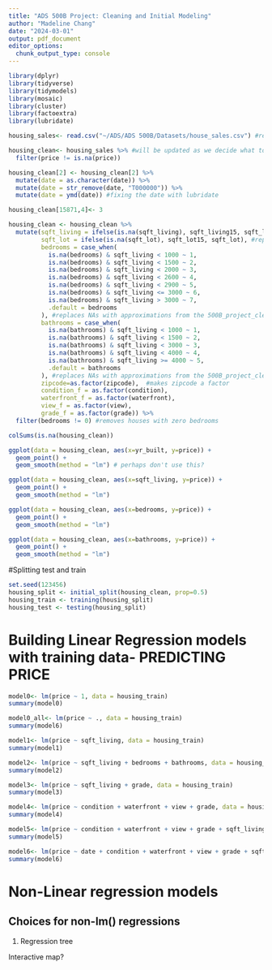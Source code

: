 ```yaml
---
title: "ADS 500B Project: Cleaning and Initial Modeling"
author: "Madeline Chang"
date: "2024-03-01"
output: pdf_document
editor_options: 
  chunk_output_type: console
---
```



```r
library(dplyr)
library(tidyverse) 
library(tidymodels)
library(mosaic) 
library(cluster)  
library(factoextra)
library(lubridate)
```

```r
housing_sales<- read.csv("~/ADS/ADS 500B/Datasets/house_sales.csv") #reading in data
```

```r
housing_clean<- housing_sales %>% #will be updated as we decide what to do with NAs
  filter(price != is.na(price))

housing_clean[2] <- housing_clean[2] %>% 
  mutate(date = as.character(date)) %>%
  mutate(date = str_remove(date, "T000000")) %>%
  mutate(date = ymd(date)) #fixing the date with lubridate
```

```r
housing_clean[15871,4]<- 3

housing_clean <- housing_clean %>%
  mutate(sqft_living = ifelse(is.na(sqft_living), sqft_living15, sqft_living), #replaces NA living sqft with the mean of the nearest 15 neighbors' living sqft measurement
         sqft_lot = ifelse(is.na(sqft_lot), sqft_lot15, sqft_lot), #replaces NA lot sqft with the mean of the nearest 15 neighbors' lot sqft measurement
         bedrooms = case_when(
           is.na(bedrooms) & sqft_living < 1000 ~ 1,
           is.na(bedrooms) & sqft_living < 1500 ~ 2,
           is.na(bedrooms) & sqft_living < 2000 ~ 3,
           is.na(bedrooms) & sqft_living < 2600 ~ 4,
           is.na(bedrooms) & sqft_living < 2900 ~ 5,
           is.na(bedrooms) & sqft_living <= 3000 ~ 6,
           is.na(bedrooms) & sqft_living > 3000 ~ 7,
           .default = bedrooms
         ), #replaces NAs with approximations from the 500B_project_clean.RMD
         bathrooms = case_when(
           is.na(bathrooms) & sqft_living < 1000 ~ 1,
           is.na(bathrooms) & sqft_living < 1500 ~ 2,
           is.na(bathrooms) & sqft_living < 3000 ~ 3,
           is.na(bathrooms) & sqft_living < 4000 ~ 4,
           is.na(bathrooms) & sqft_living >= 4000 ~ 5,
           .default = bathrooms
         ), #replaces NAs with approximations from the 500B_project_clean.RMD
         zipcode=as.factor(zipcode),  #makes zipcode a factor
         condition_f = as.factor(condition),
         waterfront_f = as.factor(waterfront),
         view_f = as.factor(view),
         grade_f = as.factor(grade)) %>%
  filter(bedrooms != 0) #removes houses with zero bedrooms

colSums(is.na(housing_clean))
```

```r
ggplot(data = housing_clean, aes(x=yr_built, y=price)) +
  geom_point() +
  geom_smooth(method = "lm") # perhaps don't use this?
```

```r
ggplot(data = housing_clean, aes(x=sqft_living, y=price)) +
  geom_point() +
  geom_smooth(method = "lm")
```

```r
ggplot(data = housing_clean, aes(x=bedrooms, y=price)) +
  geom_point() +
  geom_smooth(method = "lm")
```

```r
ggplot(data = housing_clean, aes(x=bathrooms, y=price)) +
  geom_point() +
  geom_smooth(method = "lm")
```

#Splitting test and train

```r
set.seed(123456)
housing_split <- initial_split(housing_clean, prop=0.5)
housing_train <- training(housing_split)
housing_test <- testing(housing_split)
```


# Building Linear Regression models with training data- PREDICTING PRICE

```r
model0<- lm(price ~ 1, data = housing_train)
summary(model0)
```

```r
model0_all<- lm(price ~ ., data = housing_train)
summary(model6)
```

```r
model1<- lm(price ~ sqft_living, data = housing_train)
summary(model1)
```

```r
model2<- lm(price ~ sqft_living + bedrooms + bathrooms, data = housing_train)
summary(model2)
```

```r
model3<- lm(price ~ sqft_living + grade, data = housing_train)
summary(model3)
```

```r
model4<- lm(price ~ condition + waterfront + view + grade, data = housing_train)
summary(model4)
```

```r
model5<- lm(price ~ condition + waterfront + view + grade + sqft_living + bedrooms, data = housing_train)
summary(model5)
```

```r
model6<- lm(price ~ date + condition + waterfront + view + grade + sqft_living + sqft_lot + bedrooms + bathrooms + yr_built + sqft_above + sqft_basement, data = housing_train)
summary(model6)
```

# Non-Linear regression models

## Choices for non-lm() regressions
  1. Regression tree
  

Interactive map?
